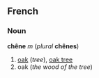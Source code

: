 ==French==
===Noun===
'''chêne''' ''m'' (''plural'' '''chênes''')

#[[oak]] (''tree''), [[oak tree]]
#oak (''the wood of the tree'')